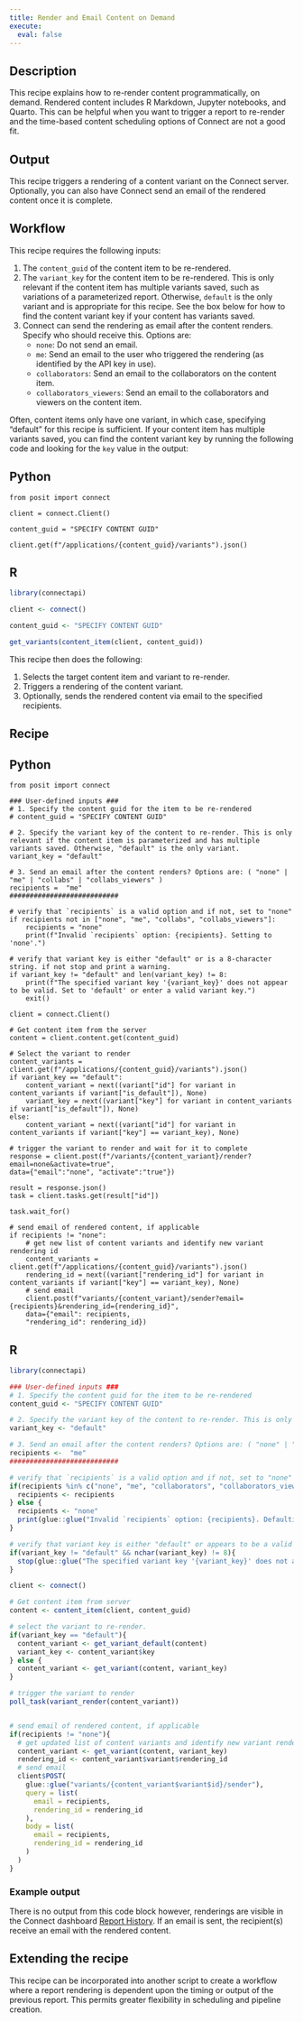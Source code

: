 ```yaml
---
title: Render and Email Content on Demand
execute: 
  eval: false
---
```


## Description 

This recipe explains how to re-render content programmatically, on demand. Rendered content includes R Markdown, Jupyter notebooks, and Quarto. This can be helpful when you want to trigger a report to re-render and the time-based content scheduling options of Connect are not a good fit. 

## Output

This recipe triggers a rendering of a content variant on the Connect server. Optionally, you can also have Connect send an email of the rendered content once it is complete.

## Workflow

This recipe requires the following inputs:

1. The `content_guid` of the content item to be re-rendered. 
2. The `variant_key` for the content item to be re-rendered. This is only relevant if the content item has multiple variants saved, such as variations of a parameterized report. Otherwise, `default` is the only variant and is appropriate for this recipe. See the box below for how to find the content variant key if your content has variants saved.
3. Connect can send the rendering as email after the content renders. Specify who should receive this. Options are: 
    - `none`: Do not send an email.
    - `me`: Send an email to the user who triggered the rendering (as identified by the API key in use).
    - `collaborators`: Send an email to the collaborators on the content item.
    - `collaborators_viewers`: Send an email to the collaborators and viewers on the content item.

::: {.callout-note title="How to determine the content variant key" collapse="true"}
Often, content items only have one variant, in which case, specifying "default" for this recipe is sufficient. If your content item has multiple variants saved, you can find the content variant key by running the following code and looking for the `key` value in the output:

:::{.panel-tabset group="language"}

## Python

```.python
from posit import connect

client = connect.Client()

content_guid = "SPECIFY CONTENT GUID"

client.get(f"/applications/{content_guid}/variants").json()

```


## R

```.r
library(connectapi)

client <- connect()

content_guid <- "SPECIFY CONTENT GUID"

get_variants(content_item(client, content_guid)) 

```

:::

:::

This recipe then does the following:

1. Selects the target content item and variant to re-render.
2. Triggers a rendering of the content variant.
3. Optionally, sends the rendered content via email to the specified recipients.

## Recipe

:::{.panel-tabset group="language"}

## Python

```.python
from posit import connect

### User-defined inputs ###
# 1. Specify the content guid for the item to be re-rendered
# content_guid = "SPECIFY CONTENT GUID"

# 2. Specify the variant key of the content to re-render. This is only relevant if the content item is parameterized and has multiple variants saved. Otherwise, "default" is the only variant.
variant_key = "default"

# 3. Send an email after the content renders? Options are: ( "none" | "me" | "collabs" | "collabs_viewers" )
recipients =  "me"
###########################

# verify that `recipients` is a valid option and if not, set to "none"
if recipients not in ["none", "me", "collabs", "collabs_viewers"]:
    recipients = "none"
    print(f"Invalid `recipients` option: {recipients}. Setting to 'none'.")

# verify that variant key is either "default" or is a 8-character string. if not stop and print a warning.
if variant_key != "default" and len(variant_key) != 8:
    print(f"The specified variant key '{variant_key}' does not appear to be valid. Set to 'default' or enter a valid variant key.")
    exit()

client = connect.Client() 

# Get content item from the server
content = client.content.get(content_guid)

# Select the variant to render
content_variants = client.get(f"/applications/{content_guid}/variants").json()
if variant_key == "default":
    content_variant = next((variant["id"] for variant in content_variants if variant["is_default"]), None)
    variant_key = next((variant["key"] for variant in content_variants if variant["is_default"]), None)
else:
    content_variant = next((variant["id"] for variant in content_variants if variant["key"] == variant_key), None)    

# trigger the variant to render and wait for it to complete
response = client.post(f"/variants/{content_variant}/render?email=none&activate=true",
data={"email":"none", "activate":"true"})

result = response.json()
task = client.tasks.get(result["id"])

task.wait_for()

# send email of rendered content, if applicable
if recipients != "none":
    # get new list of content variants and identify new variant rendering id
    content_variants = client.get(f"/applications/{content_guid}/variants").json()
    rendering_id = next((variant["rendering_id"] for variant in content_variants if variant["key"] == variant_key), None)
    # send email
    client.post(f"variants/{content_variant}/sender?email={recipients}&rendering_id={rendering_id}", 
    data={"email": recipients,
    "rendering_id": rendering_id})

```

## R

```r
library(connectapi)

### User-defined inputs ###
# 1. Specify the content guid for the item to be re-rendered
content_guid <- "SPECIFY CONTENT GUID"

# 2. Specify the variant key of the content to re-render. This is only relevant if the content item is parameterized and has multiple variants saved. Otherwise, "default" is the only variant.
variant_key <- "default"

# 3. Send an email after the content renders? Options are: ( "none" | "me" | "collaborators" | "collaborators_viewers" )
recipients <-  "me"
###########################

# verify that `recipients` is a valid option and if not, set to "none"
if(recipients %in% c("none", "me", "collaborators", "collaborators_viewers")){
  recipients <- recipients
} else {
  recipients <- "none"
  print(glue::glue("Invalid `recipients` option: {recipients}. Defaulting to 'none'."))
}

# verify that variant key is either "default" or appears to be a valid entry.
if(variant_key != "default" && nchar(variant_key) != 8){
  stop(glue::glue("The specified variant key '{variant_key}' does not appear to be valid. Set to 'default' or enter a valid variant key."))
}

client <- connect()

# Get content item from server
content <- content_item(client, content_guid)

# select the variant to re-render. 
if(variant_key == "default"){
  content_variant <- get_variant_default(content)
  variant_key <- content_variant$key
} else {
  content_variant <- get_variant(content, variant_key)
}

# trigger the variant to render
poll_task(variant_render(content_variant))


# send email of rendered content, if applicable
if(recipients != "none"){
  # get updated list of content variants and identify new variant rendering id
  content_variant <- get_variant(content, variant_key)
  rendering_id <- content_variant$variant$rendering_id
  # send email
  client$POST(
    glue::glue("variants/{content_variant$variant$id}/sender"),
    query = list(
      email = recipients,
      rendering_id = rendering_id
    ),
    body = list(
      email = recipients,
      rendering_id = rendering_id
    )
  )
}


```

:::

### Example output

There is no output from this code block however, renderings are visible in the Connect dashboard [Report History](https://docs.posit.co/connect/user/report-history/). If an email is sent, the recipient(s) receive an email with the rendered content.


## Extending the recipe

This recipe can be incorporated into another script to create a workflow where a report rendering is dependent upon the timing or output of the previous report. This permits greater flexibility in scheduling and pipeline creation.
